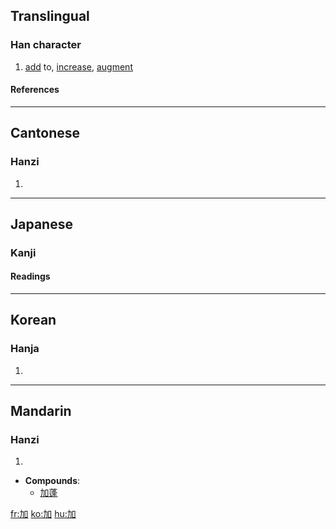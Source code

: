 ==Translingual==
===Han character===
{{Han char|rad=力|as=03|sn=5|four=4600<sub>0</sub>|canj=大尸口 (KSR)}}
# [[add]] to, [[increase]], [[augment]]
====References====
{{Han ref|kx=0146.130|dkj=02297|dj=0329.020|hdz=10366.010|uh=52A0|ud=21152|bh=A55B|bd=42331}}
----
==Cantonese==
===Hanzi===
{{yue-hanzi|jyut=|y=ga1}}
# {{defn|Cantonese}}
----
==Japanese==

===Kanji===
{{ja-kanji|grade=|rs=力03}}
====Readings====
{{ja-readings|on=[[か]] (ka)|kun=[[くわえる]] (kuwaeru), [[くわわる]] (kuwawaru), [[くわえて]] (kuwaete)}}
----
==Korean==
===Hanja===
{{ko-hanja|hangeul=[[가]]|rv=ga|mr=ka}}
# {{defn|Korean}}
----
==Mandarin==
===Hanzi===
{{cmn-hanzi|pin=[[jiā]] (jia1)|wg=chia<sup>1</sup>}}
# {{defn|Mandarin}}

* '''Compounds''':
**[[加蓬]]

[[fr:加]]
[[ko:加]]
[[hu:加]]